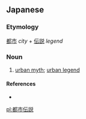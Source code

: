 ==Japanese==
{{ja-kanjitab|と|し|でん|せつ|yomi=on}}

===Etymology===
[[都市]] ''city'' + [[伝説]] ''legend''{{attention|ja|this should use template:term but I can`t do it myself, not knowing what sc to use}}
{{attention|ja|is it a calque, then?}}

===Noun===
{{ja-noun|としでんせつ}}

# [[urban myth]]; [[urban legend]]

====References====
* {{R:Daijisen}}

[[pl:都市伝説]]
